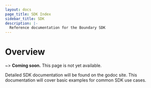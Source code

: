 ```yaml
---
layout: docs
page_title: SDK Index
sidebar_title: SDK
description: |-
  Reference documentation for the Boundary SDK
---
```


# Overview

~> **Coming soon.** This page is not yet available.

Detailed SDK documentation will be found on the godoc site. This documentation will cover basic examples for common SDK use cases.
